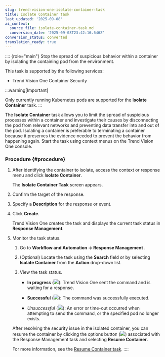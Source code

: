 ```yaml
---
slug: trend-vision-one-isolate-container-task
title: Isolate Container task
last_updated: '2025-09-08'
ai_context:
  source_file: isolate-container-task.md
  conversion_date: '2025-09-08T23:42:16.646Z'
conversion_status: converted
translation_ready: true
---
```


:::: {role="main"}
Stop the spread of suspicious behavior within a container by isolating the containing pod from the environment.

This task is supported by the following services:

- Trend Vision One Container Security

:::warning[Important]

Only currently running Kubernetes pods are supported for the **Isolate Container** task.
:::

The **Isolate Container** task allows you to limit the spread of suspicious processes within a container and investigate their causes by disconnecting the pod from relevant networks and preventing data transfer into and out of the pod. Isolating a container is preferable to terminating a container because it preserves the evidence needed to prevent the behavior from happening again. Start the task using context menus on the Trend Vision One console.

### Procedure {#procedure}

1.  After identifying the container to isolate, access the context or response menu and click **Isolate Container**.

    The **Isolate Container Task** screen appears.

2.  Confirm the target of the response.

3.  Specify a **Description** for the response or event.

4.  Click **Create**.

    Trend Vision One creates the task and displays the current task status in **Response Management**.

5.  Monitor the task status.

    1.  Go to **Workflow and Automation → Response Management** .

    2.  (Optional) Locate the task using the **Search** field or by selecting **Isolate Container** from the **Action** drop-down list.

    3.  View the task status.

        - **In progress** (![](/images/in_progress=GUID-A55897DB-3DEA-4F5C-B7F9-70B3D7FB9EDE=1=en-us=Low.webp)): Trend Vision One sent the command and is waiting for a response.

        - **Successful** (![](/images/successful=GUID-1E31AD86-DE2E-48B5-85F7-7C78A3E8BB11=1=en-us=Low.webp)): The command was successfully executed.

        - *Unsuccessful* (![](/images/error=5cc21722-7ceb-480c-b9c2-a47d420cf1cc.webp)): An error or time-out occurred when attempting to send the command, or the specified pod no longer exists.

    After resolving the security issue in the isolated container, you can resume the container by clicking the options button (![](/images/options_icon=GUID-408062FA-DA13-4ECA-81EB-31A5B68355A1=1=en-us=Low.webp)) associated with the Response Management task and selecting **Resume Container**.

    For more information, see the [Resume Container task](resume-container-task.mdx).
::::

